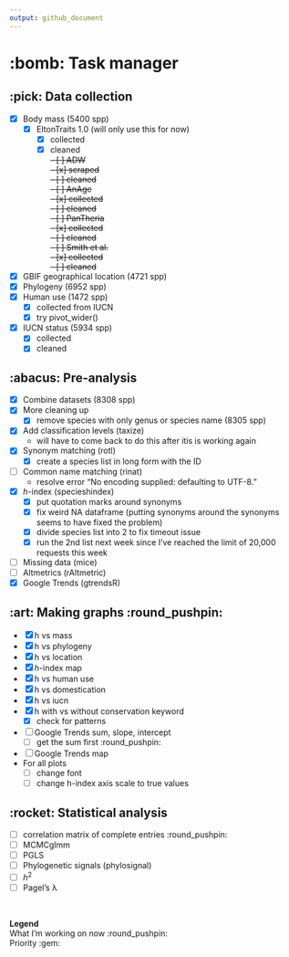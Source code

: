 ```yaml
---
output: github_document
---
```


# :bomb: Task manager

## :pick: Data collection

  - [x] Body mass (5400 spp)
    - [x] EltonTraits 1.0 (will only use this for now)
      - [x] collected 
      - [x] cleaned
      \
  ~~- [ ] ADW~~\
    ~~- [x] scraped~~\
    ~~- [ ] cleaned~~\
  ~~- [ ] AnAge~~\
    ~~- [x] collected~~\
    ~~- [ ] cleaned~~\
  ~~- [ ] PanTheria~~\
    ~~- [x] collected~~\
    ~~- [ ] cleaned~~\
  ~~- [ ] Smith et al.~~\
    ~~- [x] collected~~\
    ~~- [ ] cleaned~~
    
  - [x] GBIF geographical location (4721 spp)
  - [x] Phylogeny (6952 spp)
  - [x] Human use (1472 spp)
    - [x] collected from IUCN
    - [x] try pivot_wider() 
  - [x] IUCN status (5934 spp)
    - [x] collected
    - [x] cleaned

## :abacus: Pre-analysis

  - [x] Combine datasets (8308 spp)
  - [x] More cleaning up 
    - [x] remove species with only genus or species name (8305 spp)
  - [x] Add classification levels (taxize)
    - will have to come back to do this after itis is working again
  - [x] Synonym matching (rotl)
    - [x] create a species list in long form with the ID
  - [ ] Common name matching (rinat) 
    - resolve error "No encoding supplied: defaulting to UTF-8."
  - [x] *h*-index (specieshindex)
    - [x] put quotation marks around synonyms
    - [x] fix weird NA dataframe (putting synonyms around the synonyms seems to have fixed the problem)
    - [x] divide species list into 2 to fix timeout issue
    - [x] run the 2nd list next week since I've reached the limit of 20,000 requests this week
  - [ ] Missing data (mice)
  - [ ] Altmetrics (rAltmetric)
  - [x] Google Trends (gtrendsR)

## :art: Making graphs :round_pushpin:

  - [x] h vs mass 
  - [x] h vs phylogeny
  - [x] h vs location 
  - [x] *h*-index map
  - [x] h vs human use
  - [x] h vs domestication
  - [x] h vs iucn
  - [x] h with vs without conservation keyword
    - [x] check for patterns
  - [ ] Google Trends sum, slope, intercept
    - [ ] get the sum first :round_pushpin:
  - [ ] Google Trends map
  - For all plots
    - [ ] change font
    - [ ] change h-index axis scale to true values

## :rocket: Statistical analysis
  - [ ] correlation matrix of complete entries :round_pushpin:
  - [ ] MCMCglmm
  - [ ] PGLS
  - [ ] Phylogenetic signals (phylosignal)
  - [ ] *h*<sup>2</sup>
  - [ ] Pagel's λ
  
\  

**Legend**\
What I'm working on now :round_pushpin:\
Priority :gem: \